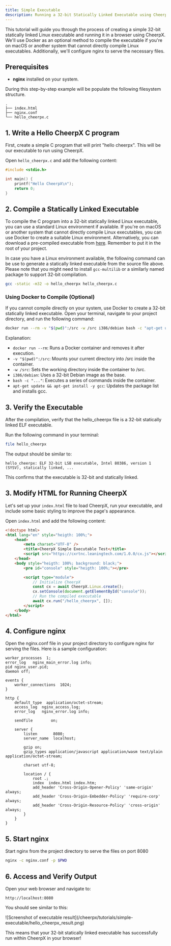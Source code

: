 ```yaml
---
title: Simple Executable
description: Running a 32-bit Statically Linked Executable using CheerpX
---
```



This tutorial will guide you through the process of creating a simple 32-bit statically linked Linux executable and running it in a browser using CheerpX. We'll use Docker as an optional method to compile the executable if you're on macOS or another system that cannot directly compile Linux executables. Additionally, we'll configure nginx to serve the necessary files.

## Prerequisites

- **nginx** installed on your system.

During this step-by-step example will be populate the following filesystem structure.

```
.
├── index.html
├── nginx.conf
└── hello_cheerpx.c
```

## 1. Write a Hello CheerpX C program

First, create a simple C program that will print "hello cheerpx". This will be our executable to run using CheerpX.

Open `hello_cheerpx.c` and add the following content:

```c title="hello_cheerpx.c"
#include <stdio.h>

int main() {
    printf("Hello CheerpX\n");
    return 0;
}
```

## 2. Compile a Statically Linked Executable

To compile the C program into a 32-bit statically linked Linux executable, you can use a standard Linux environment if available. If you're on macOS or another system that cannot directly compile Linux executables, you can use Docker to create a suitable Linux environment. Alternatively, you can download a pre-compiled executable from [here](/cheerpx/tutorials/simple-executable/hello_cheerpx). Remember to put it in the root of your project.

In case you have a Linux environment available, the following command can be use to generate a statically linked executable from the source file above. Please note that you might need to install `gcc-multilib` or a similarly named package to support 32-bit compilation.

```sh
gcc -static -m32 -o hello_cheerpx hello_cheerpx.c
```

### Using Docker to Compile (Optional)

If you cannot compile directly on your system, use Docker to create a 32-bit statically linked executable. Open your terminal, navigate to your project directory, and run the following command:

```sh
docker run --rm -v "$(pwd)":/src -w /src i386/debian bash -c "apt-get update && apt-get install -y gcc && gcc -static -m32 -o hello_cheerpx hello_cheerpx.c"
```

Explanation:

- `docker run --rm`: Runs a Docker container and removes it after execution.
- `-v "$(pwd)":/src`: Mounts your current directory into /src inside the container.
- `-w /src`: Sets the working directory inside the container to /src.
- `i386/debian`: Uses a 32-bit Debian image as the base.
- `bash -c "..."`: Executes a series of commands inside the container.
- `apt-get update && apt-get install -y gcc`: Updates the package list and installs gcc.

## 3. Verify the Executable

After the compilation, verify that the hello_cheerpx file is a 32-bit statically linked ELF executable.

Run the following command in your terminal:

```sh
file hello_cheerpx
```

The output should be similar to:

```
hello_cheerpx: ELF 32-bit LSB executable, Intel 80386, version 1 (SYSV), statically linked, ...
```

This confirms that the executable is 32-bit and statically linked.

## 3. Modify HTML for Running CheerpX

Let's set up your `index.html` file to load CheerpX, run your executable, and include some basic styling to improve the page's appearance.

Open `index.html` and add the following content:

```html title="index.html"
<!doctype html>
<html lang="en" style="heigth: 100%;">
	<head>
		<meta charset="UTF-8" />
		<title>CheerpX Simple Executable Test</title>
		<script src="https://cxrtnc.leaningtech.com/1.0.0/cx.js"></script>
	</head>
	<body style="heigth: 100%; background: black;">
		<pre id="console" style="heigth: 100%;"></pre>

		<script type="module">
			// Initialize CheerpX
			const cx = await CheerpX.Linux.create();
			cx.setConsole(document.getElementById("console"));
			// Run the compiled executable
			await cx.run("/hello_cheerpx", []);
		</script>
	</body>
</html>
```

## 4. Configure nginx

Open the nginx.conf file in your project directory to configure nginx for serving the files. Here is a sample configuration:

```
worker_processes  1;
error_log   nginx_main_error.log info;
pid nginx_user.pid;
daemon off;

events {
    worker_connections  1024;
}

http {
    default_type  application/octet-stream;
    access_log  nginx_access.log;
    error_log   nginx_error.log info;

    sendfile        on;

    server {
        listen       8080;
        server_name  localhost;

        gzip on;
        gzip_types application/javascript application/wasm text/plain application/octet-stream;

        charset utf-8;

        location / {
            root .;
            index  index.html index.htm;
            add_header 'Cross-Origin-Opener-Policy' 'same-origin' always;
            add_header 'Cross-Origin-Embedder-Policy' 'require-corp' always;
            add_header 'Cross-Origin-Resource-Policy' 'cross-origin' always;
        }
    }
}
```

## 5. Start nginx

Start nginx from the project directory to serve the files on port 8080

```sh
nginx -c nginx.conf -p $PWD
```

## 6. Access and Verify Output

Open your web browser and navigate to:

```
http://localhost:8080
```

You should see similar to this:

<div class="mx-48">
	![Screenshot of executable
	result](/cheerpx/tutorials/simple-executable/hello_cheerpx_result.png)
</div>

This means that your 32-bit statically linked executable has successfully run within CheerpX in your browser!
